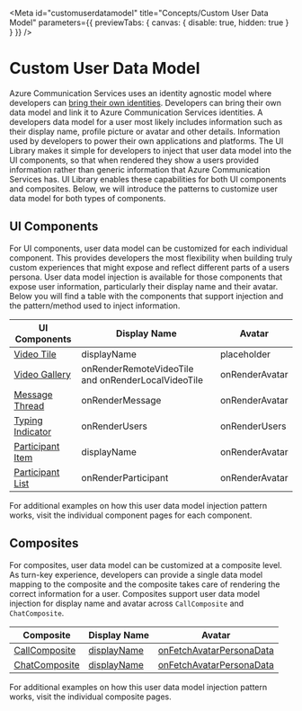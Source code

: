 
<Meta
  id="customuserdatamodel"
  title="Concepts/Custom User Data Model"
  parameters={{ previewTabs: { canvas: { disable: true, hidden: true } } }}
/>

# Custom User Data Model

Azure Communication Services uses an identity agnostic model where developers can [bring their own identities](https://docs.microsoft.com/azure/communication-services/concepts/identity-model).
Developers can bring their own data model and link it to Azure Communication Services identities.
A developers data model for a user most likely includes information such as their display name, profile picture or avatar and other details. Information used by developers to power their own applications and platforms.
The UI Library makes it simple for developers to inject that user data model into the UI components, so that when rendered they show a users provided information rather than generic information that Azure Communication Services has.
UI Library enables these capabilities for both UI components and composites. Below, we will introduce the patterns to customize user data model for both types of components.

## UI Components

For UI components, user data model can be customized for each individual component.
This provides developers the most flexibility when building truly custom experiences that might expose and reflect different parts of a users persona.
User data model injection is available for those components that expose user information, particularly their display name and their avatar.
Below you will find a table with the components that support injection and the pattern/method used to inject information.

| UI Components                                                                      | Display Name                                       | Avatar         |
| ---------------------------------------------------------------------------------- | -------------------------------------------------- | -------------- |
| [Video Tile](./?path=/story/ui-components-videotile--video-tile)                   | displayName                                        | placeholder    |
| [Video Gallery](./?path=/story/ui-components-videogallery--video-gallery)          | onRenderRemoteVideoTile and onRenderLocalVideoTile | onRenderAvatar |
| [Message Thread](./?path=/story/ui-components-messagethread--message-thread)       | onRenderMessage                                    | onRenderAvatar |
| [Typing Indicator](./?path=/story/ui-components-typingindicator--typing-indicator) | onRenderUsers                                      | onRenderUsers  |
| [Participant Item](./?path=/story/ui-components-participantitem--participant-item) | displayName                                        | onRenderAvatar |
| [Participant List](./?path=/story/ui-components-participantlist--participant-list) | onRenderParticipant                                | onRenderAvatar |

For additional examples on how this user data model injection pattern works, visit the individual component pages for each component.

## Composites

For composites, user data model can be customized at a composite level.
As turn-key experience, developers can provide a single data model mapping to the composite and the composite takes care of rendering the correct information for a user.
Composites support user data model injection for display name and avatar across `CallComposite` and `ChatComposite`.

| Composite                                                                   | Display Name                                                              | Avatar                                                                                                      |
| --------------------------------------------------------------------------- | ------------------------------------------------------------------------- | ----------------------------------------------------------------------------------------------------------- |
| [CallComposite](./?path=/story/composites-call-basicexample--basic-example) | [displayName](./?path=/story/composites-call-basicexample--basic-example) | [onFetchAvatarPersonaData](./?path=/docs/composites-call-customdatamodelexample--custom-data-model-example) |
| [ChatComposite](./?path=/story/composites-chat-basicexample--basic-example) | [displayName](./?path=/story/composites-chat-basicexample--basic-example) | [onFetchAvatarPersonaData](./?path=/docs/composites-chat-customdatamodelexample--custom-data-model-example) |

For additional examples on how this user data model injection pattern works, visit the individual composite pages.
